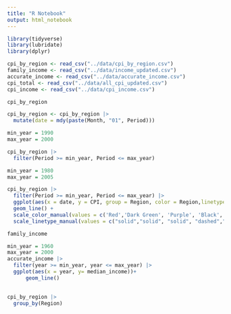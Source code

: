 ```yaml
---
title: "R Notebook"
output: html_notebook
---
```

```r
library(tidyverse)
library(lubridate)
library(dplyr)
```
```r
cpi_by_region <- read_csv("../data/cpi_by_region.csv")
family_income <- read_csv("../data/income_updated.csv")
accurate_income <- read_csv("../data/accurate_income.csv")
cpi_total <- read_csv("../data/all_cpi_updated.csv")
cpi_income <- read_csv("../data/cpi_income.csv")
```

```r
cpi_by_region
```






```r
cpi_by_region <- cpi_by_region |>
  mutate(date = mdy(paste(Month, "01", Period)))
```


```r
min_year = 1990
max_year = 2000

cpi_by_region |>
  filter(Period >= min_year, Period <= max_year)
```

```r
min_year = 1980
max_year = 2005

cpi_by_region |>
  filter(Period >= min_year, Period <= max_year) |>
  ggplot(aes(x = date, y = CPI, group = Region, color = Region,linetype = Region)) +
  geom_line() +
  scale_color_manual(values = c('Red','Dark Green', 'Purple', 'Black', 'Blue')) +
  scale_linetype_manual(values = c("solid","solid", "solid", "dashed","solid"))
```
```r
family_income
```

```r
min_year = 1960
max_year = 2000
accurate_income |>
  filter(year >= min_year, year <= max_year) |>
  ggplot(aes(x = year, y= median_income))+
      geom_line()
       
```

```r
cpi_by_region |>
  group_by(Region)
```


